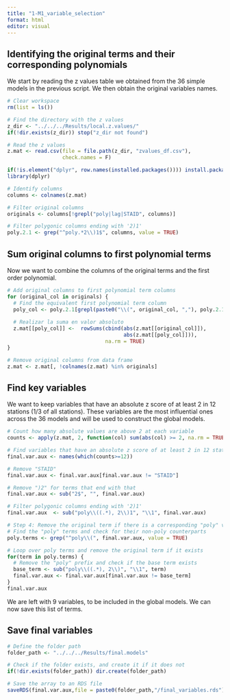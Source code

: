 ```yaml
---
title: "1-M1_variable_selection"
format: html
editor: visual
---
```


## Identifying the original terms and their corresponding polynomials

We start by reading the z values table we obtained from the 36 simple models in the previous script. We then obtain the original variables names.

```r

# Clear workspace
rm(list = ls())

# Find the directory with the z values
z_dir <- "../../../Results/local.z.values/"
if(!dir.exists(z_dir)) stop("z_dir not found")

# Read the z values
z.mat <- read.csv(file = file.path(z_dir, "zvalues_df.csv"),
                  check.names = F)

if(!is.element("dplyr", row.names(installed.packages()))) install.packages("dplyr")
library(dplyr)

# Identify columns
columns <- colnames(z.mat)

# Filter original columns
originals <- columns[!grepl("poly|lag|STAID", columns)]

# Filter polygonic columns ending with '2)1'
poly.2.1 <- grep("^poly.*2\\)1$", columns, value = TRUE)

```

## Sum original columns to first polynomial terms

Now we want to combine the columns of the original terms and the first order polynomial.

```r
# Add original columns to first polynomial term columns
for (original_col in originals) {
  # Find the equivalent first polynomial term column
  poly_col <- poly.2.1[grepl(paste0("\\(", original_col, ","), poly.2.1)]
  
  # Realizar la suma en valor absoluto
  z.mat[[poly_col]] <-  rowSums(cbind(abs(z.mat[[original_col]]),
                                      abs(z.mat[[poly_col]])),
                                na.rm = TRUE)
}

# Remove original columns from data frame
z.mat <- z.mat[, !colnames(z.mat) %in% originals]

```

## Find key variables

We want to keep variables that have an absolute z score of at least 2 in 12 stations (1/3 of all stations). These variables are the most influential ones across the 36 models and will be used to construct the global models.

```r
# Count how many absolute values are above 2 at each variable
counts <- apply(z.mat, 2, function(col) sum(abs(col) >= 2, na.rm = TRUE))

# Find variables that have an absolute z score of at least 2 in 12 stations 
final.var.aux <- names(which(counts>=12))

# Remove "STAID"
final.var.aux <- final.var.aux[final.var.aux != "STAID"]

# Remove ")2" for terms that end with that
final.var.aux <- sub("2$", "", final.var.aux)

# Filter polygonic columns ending with '2)1'
final.var.aux  <- sub("poly\\((.*), 2\\)1", "\\1", final.var.aux)

# Step 4: Remove the original term if there is a corresponding "poly" version
# Find the "poly" terms and check for their non-poly counterparts
poly.terms <- grep("^poly\\(", final.var.aux, value = TRUE)

# Loop over poly terms and remove the original term if it exists
for(term in poly.terms) {
  # Remove the "poly" prefix and check if the base term exists
  base_term <- sub("poly\\((.*), 2\\)", "\\1", term)
  final.var.aux <- final.var.aux[final.var.aux != base_term]
}
final.var.aux

```

We are left with 9 variables, to be included in the global models. We can now save this list of terms.

## Save final variables

```r

# Define the folder path
folder_path <- "../../../Results/final.models"

# Check if the folder exists, and create it if it does not
if(!dir.exists(folder_path)) dir.create(folder_path)

# Save the array to an RDS file
saveRDS(final.var.aux,file = paste0(folder_path,"/final_variables.rds"))

```
